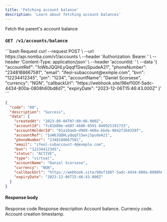 ```yaml
---
title: 'Fetching account balance'
description: 'Learn about fetching account balances'
---
```


<CardGroup cols={2}>
  <Card
    title="Parent account balance"
    icon="wallet"
    href="/nomba-api-reference/accounts/fetch-parent-account-balance"
  >
    Fetch the parent's account balance
  </Card>
</CardGroup>

### `GET /v1/accounts/balance`

<CodeGroup>
```bash Request
curl --request POST \
  --url https://api.nomba.com/v1/accounts \
  --header 'Authorization: Bearer <token>' \
  --header 'Content-Type: application/json' \
  --header 'accountId: <accountid>' \
  --data '{
    "accountRef": "1oWbJQQHLyQqqf1SwxjSpudeA21",
    "phoneNumber": "2348188667581",
    "email": "ifeol-subaccount@exmple.com",
    "bvn": "12234412345",
    "pin": "1234",
    "accountName": "Daniel Scorsese",
    "currency": "NGN",
    "callbackUrl": "https://webhook.site/98ef100f-5adc-4434-800a-0808h60bd8d7",
    "expiryDate": "2023-12-06T15:46:43.000Z"
  }'
```

```json Response
{
  "code": "00",
  "description": "Success",
  "data": {
    "createdAt": "2023-09-04T07:09:06.900Z",
    "accountId": "fc81b80e-e607-4b86-8591-840925191733",
    "accountHolderId": "01a10aeb-d989-460a-bbde-9842f2b4320f",
    "accountRef": "1oWbJQQHLyQqqf1SwxjSpudeA21",
    "phoneNumber": "2348188667581",
    "email": "ifeol-subaccount-4@exmple.com",
    "bvn": "12234412345",
    "status": "ACTIVE",
    "type": "virtual",
    "accountName": "Daniel Scorsese",
    "currency": "NGN",
    "callbackUrl": "https://webhook.site/98ef100f-5adc-4434-800a-0808h60bd8d7",
    "expiryDate": "2023-12-06T15:46:43.000Z"
  }
}
```
</CodeGroup>

#### Response body

<ResponseField name="code" type="string" required>
  Response code
</ResponseField>

<ResponseField name="description" type="string" required>
  Response description
</ResponseField>

<ResponseField name="data" type="object">
  <Expandable title="object"  defaultOpen="true">
    <ResponseField name="amount" type="string" required>
      Account balance.
    </ResponseField>
    <ResponseField name="currency" type="string" required>
      Currency code.
    </ResponseField>
    <ResponseField name="timeCreated" type="string" required>
      Account creation timestamp.
    </ResponseField>
    
  </Expandable>
</ResponseField>
